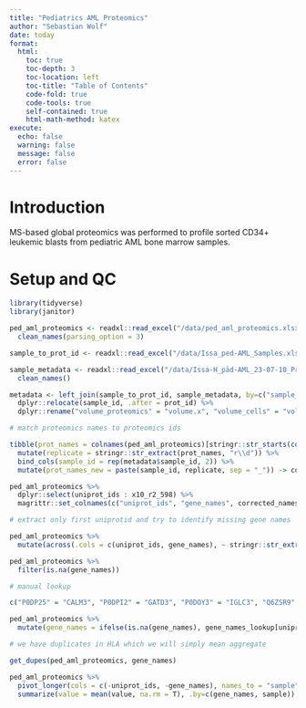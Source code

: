```yaml
---
title: "Pediatrics AML Proteomics"
author: "Sebastian Wolf"
date: today
format:
  html:
    toc: true
    toc-depth: 3
    toc-location: left
    toc-title: "Table of Contents"
    code-fold: true
    code-tools: true
    self-contained: true
    html-math-method: katex
execute:
  echo: false
  warning: false
  message: false
  error: false
---
```


# Introduction

MS-based global proteomics was performed to profile sorted CD34+ leukemic blasts from pediatric AML bone marrow samples.

# Setup and QC

```r
library(tidyverse)
library(janitor)
```

```r
ped_aml_proteomics <- readxl::read_excel("/data/ped_aml_proteomics.xlsx", skip = 1) %>% 
  clean_names(parsing_option = 3)
```

```r
sample_to_prot_id <- readxl::read_excel("/data/Issa_ped-AML_Samples.xlsx", sheet = "r_formatiert", col_names = c("prot_id", "volume", "tmt", "plex", "plex_id", "sample_id"))
```

```r
sample_metadata <- readxl::read_excel("/data/Issa-H_päd-AML_23-07-10_Protein samples_Batch 1.xlsx", sheet = "r_formatiert", col_names = c("sample_id", "cell_number", "volume", "aml_subtype")) %>% 
  clean_names()
```

```r
metadata <- left_join(sample_to_prot_id, sample_metadata, by=c("sample_id")) %>% 
  dplyr::relocate(sample_id, .after = prot_id) %>% 
  dplyr::rename("volume_proteomics" = "volume.x", "volume_cells" = "volume.y")
```

```r
# match proteomics names to proteomics ids

tibble(prot_names = colnames(ped_aml_proteomics)[stringr::str_starts(colnames(ped_aml_proteomics), "x")]) %>% 
  mutate(replicate = stringr::str_extract(prot_names, "r\\d")) %>% 
  bind_cols(sample_id = rep(metadata$sample_id, 2)) %>% 
  mutate(prot_names_new = paste(sample_id, replicate, sep = "_")) -> corrected_names

ped_aml_proteomics %>% 
  dplyr::select(uniprot_ids : x10_r2_598) %>% 
  magrittr::set_colnames(c("uniprot_ids", "gene_names", corrected_names$prot_names_new)) -> ped_aml_proteomics
```

```r
# extract only first uniprotid and try to identify missing gene names

ped_aml_proteomics %>% 
  mutate(across(.cols = c(uniprot_ids, gene_names), ~ stringr::str_extract(., ".*?(?=;|$)"))) -> ped_aml_proteomics

ped_aml_proteomics %>% 
  filter(is.na(gene_names))

# manual lookup

c("P0DP25" = "CALM3", "P0DPI2" = "GATD3", "P0DOY3" = "IGLC3", "Q6ZSR9" = "FLJ45252", "P0DPB6" = "POLR1D") -> gene_names_lookup

ped_aml_proteomics %>% 
  mutate(gene_names = ifelse(is.na(gene_names), gene_names_lookup[uniprot_ids], gene_names)) -> ped_aml_proteomics

# we have duplicates in HLA which we will simply mean aggregate

get_dupes(ped_aml_proteomics, gene_names)

ped_aml_proteomics %>% 
  pivot_longer(cols = c(-uniprot_ids, -gene_names), names_to = "sample", values_to ="value") %>% 
  summarize(value = mean(value, na.rm = T), .by=c(gene_names, sample))
```
